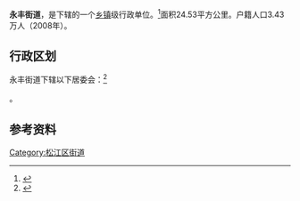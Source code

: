 {{中国乡级行政区
|景观照片文件名 = 
|景观照片描述 = 
|汉语拼音 = 
|其他语言 = 
|其他语言名称 = 
|旧称 = 
|地名出处 = 
|位置图文件名 = 
|位置图描述 = 
|自定义图片= 
|建置时间 = 
|政府驻地 = 
|毗邻 = 
|总面积 = 
|总人口 = 
|总人口年份 = 
|户籍人口 = 
|户籍人口年份 = 
|常住人口 = 
|常住人口年份 = 
|人口密度 = 
|GDP = 
|GDP年份 = 
|邮政编码 = 
|电话区号 = 21
|官方网站 = 
|网站名称 = 
|31/01/17/002/000}}

'''永丰街道'''，是{{PRC admin/fullname|31/01/17/002/000|3}}下辖的一个[[乡镇|乡镇]]级行政单位。<ref>{{PRC admin/ref sgc|{{PRC admin/parent|31/01/17/002/000}}}}</ref>面积24.53平方公里。户籍人口3.43万人（2008年）。

== 行政区划 ==

永丰街道下辖以下居委会：<ref>{{PRC admin/ref sgc|31/01/17/002/000}}</ref>

{{PRC admin/children|31/01/17/002/000}}。

== 参考资料 ==

{{reflist}}

{{松江区行政区划}}
{{上海市历史文化风貌区}}
{{上海市功能性区域}}
{{上海行政区划小作品}}

[[Category:松江区街道|Category:松江区街道]]